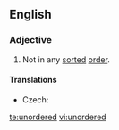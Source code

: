 ==English==

===Adjective===
{{en-adj|-}}

# Not in any [[sorted]] [[order]].

====Translations====
{{trans-top|not in any sorted order}}
* Czech: {{t-|cs|neuspořádaný|m}}
{{trans-mid}}
{{trans-bottom}}

[[te:unordered]]
[[vi:unordered]]